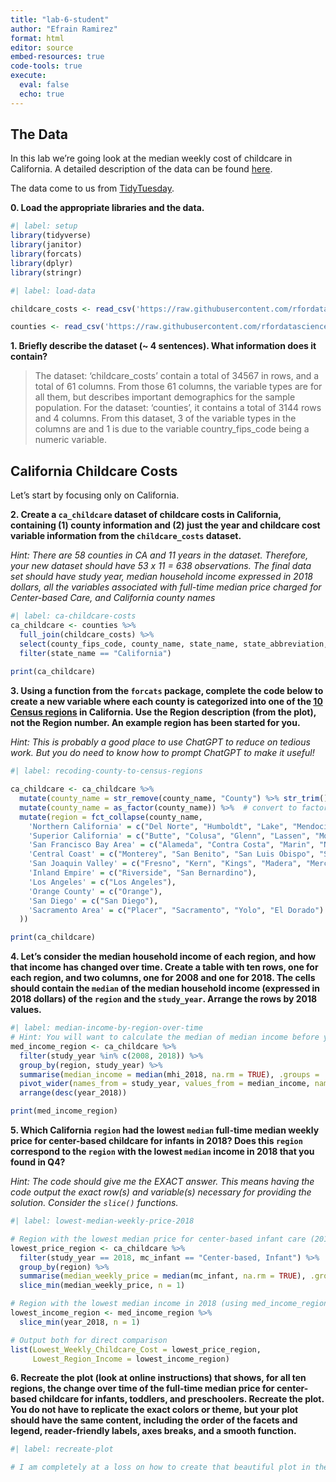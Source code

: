 ```yaml
---
title: "lab-6-student"
author: "Efrain Ramirez"
format: html
editor: source
embed-resources: true
code-tools: true
execute: 
  eval: false
  echo: true
---
```

## The Data

In this lab we're going look at the median weekly cost of childcare in
California. A detailed description of the data can be found [here](https://github.com/rfordatascience/tidytuesday/blob/master/data/2023/2023-05-09/readme.md).

The data come to us from [TidyTuesday](https://github.com/rfordatascience/tidytuesday).

**0. Load the appropriate libraries and the data.**

```r
#| label: setup
library(tidyverse)
library(janitor)
library(forcats)
library(dplyr)
library(stringr)
```

```r
#| label: load-data

childcare_costs <- read_csv('https://raw.githubusercontent.com/rfordatascience/tidytuesday/master/data/2023/2023-05-09/childcare_costs.csv')

counties <- read_csv('https://raw.githubusercontent.com/rfordatascience/tidytuesday/master/data/2023/2023-05-09/counties.csv')
```

**1. Briefly describe the dataset (~ 4 sentences). What information does it contain?**

> The dataset: 'childcare_costs' contain a total of 34567 in rows, and a total of 61 columns. From those 61 columns, the variable types are <dbl> for all them, but describes important demographics for the sample population. For the dataset: 'counties', it contains a total of 3144 rows and 4 columns. From this dataset, 3 of the variable types in the columns are <chr> and 1 is <dbl> due to the variable country_fips_code being a numeric variable. 

## California Childcare Costs

Let's start by focusing only on California. 

**2. Create a `ca_childcare` dataset of childcare costs in California, containing (1) county information and (2) just the year and childcare cost variable information from the `childcare_costs` dataset.** 

*Hint: There are 58 counties in CA and 11 years in the dataset. Therefore, your new dataset should have 53 x 11 = 638 observations. The final data set should have study year, median household income expressed in 2018 dollars, all the variables associated with full-time median price charged for Center-based Care, and California county names*

```r
#| label: ca-childcare-costs
ca_childcare <- counties %>% 
  full_join(childcare_costs) %>% 
  select(county_fips_code, county_name, state_name, state_abbreviation, study_year, mhi_2018, mcsa, mc_infant, mc_toddler, mc_preschool) %>% 
  filter(state_name == "California")
  
print(ca_childcare)
```

**3. Using a function from the `forcats` package, complete the code below to create a new variable where each county is categorized into one of the [10 Census regions](https://census.ca.gov/regions/) in California. Use the Region description (from the plot), not the Region number. An example region has been started for you.**  

*Hint: This is probably a good place to use ChatGPT to reduce on tedious work. But you do need to know how to prompt ChatGPT to make it useful!*

```r
#| label: recoding-county-to-census-regions

ca_childcare <- ca_childcare %>%
  mutate(county_name = str_remove(county_name, "County") %>% str_trim()) %>%  # clean trailing spaces
  mutate(county_name = as_factor(county_name)) %>%  # convert to factor first!
  mutate(region = fct_collapse(county_name,
    'Northern California' = c("Del Norte", "Humboldt", "Lake", "Mendocino", "Siskiyou", "Trinity"),
    'Superior California' = c("Butte", "Colusa", "Glenn", "Lassen", "Modoc", "Plumas", "Shasta", "Sutter", "Tehama", "Yuba"),
    'San Francisco Bay Area' = c("Alameda", "Contra Costa", "Marin", "Napa", "San Francisco", "San Mateo", "Santa Clara", "Solano", "Sonoma"),
    'Central Coast' = c("Monterey", "San Benito", "San Luis Obispo", "Santa Barbara", "Santa Cruz", "Ventura"),
    'San Joaquin Valley' = c("Fresno", "Kern", "Kings", "Madera", "Merced", "San Joaquin", "Stanislaus", "Tulare"),
    'Inland Empire' = c("Riverside", "San Bernardino"),
    'Los Angeles' = c("Los Angeles"),
    'Orange County' = c("Orange"),
    'San Diego' = c("San Diego"),
    'Sacramento Area' = c("Placer", "Sacramento", "Yolo", "El Dorado")
  ))

print(ca_childcare)
```


**4. Let's consider the median household income of each region, and how that income has changed over time. Create a table with ten rows, one for each region, and two columns, one for 2008 and one for 2018. The cells should contain the `median` of the median household income (expressed in 2018 dollars) of the `region` and the `study_year`. Arrange the rows by 2018 values.**

```r
#| label: median-income-by-region-over-time
# Hint: You will want to calculate the median of median income before you make columns for 2008/2018 by transforming the data
med_income_region <- ca_childcare %>%
  filter(study_year %in% c(2008, 2018)) %>%
  group_by(region, study_year) %>%
  summarise(median_income = median(mhi_2018, na.rm = TRUE), .groups = 'drop') %>%
  pivot_wider(names_from = study_year, values_from = median_income, names_prefix = "year_") %>%
  arrange(desc(year_2018))

print(med_income_region)
```


**5. Which California `region` had the lowest `median` full-time median weekly price for center-based childcare for infants in 2018? Does this `region` correspond to the `region` with the lowest `median` income in 2018 that you found in Q4?**  

*Hint: The code should give me the EXACT answer. This means having the code output the exact row(s) and variable(s) necessary for providing the solution. Consider the `slice()` functions.*

```r
#| label: lowest-median-weekly-price-2018

# Region with the lowest median price for center-based infant care (2018)
lowest_price_region <- ca_childcare %>%
  filter(study_year == 2018, mc_infant == "Center-based, Infant") %>%
  group_by(region) %>%
  summarise(median_weekly_price = median(mc_infant, na.rm = TRUE), .groups = "drop") %>%
  slice_min(median_weekly_price, n = 1)

# Region with the lowest median income in 2018 (using med_income_region from previous code)
lowest_income_region <- med_income_region %>%
  slice_min(year_2018, n = 1)

# Output both for direct comparison
list(Lowest_Weekly_Childcare_Cost = lowest_price_region,
     Lowest_Region_Income = lowest_income_region)
```

**6. Recreate the plot (look at online instructions) that shows, for all ten regions, the change over time of the full-time median price for center-based childcare for infants, toddlers, and preschoolers. Recreate the plot. You do not have to replicate the exact colors or theme, but your plot should have the same content, including the order of the facets and legend, reader-friendly labels, axes breaks, and a  smooth function.**


```r
#| label: recreate-plot

# I am completely at a loss on how to create that beautiful plot in the lab instructions :(. 

```